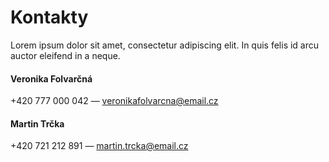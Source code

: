 # Kontakty
Lorem ipsum dolor sit amet, consectetur adipiscing elit. In quis felis id arcu auctor eleifend in a neque.

#### Veronika Folvarčná
+420 777 000 042 — veronikafolvarcna@email.cz 

#### Martin Trčka
+420 721 212 891 — martin.trcka@email.cz
